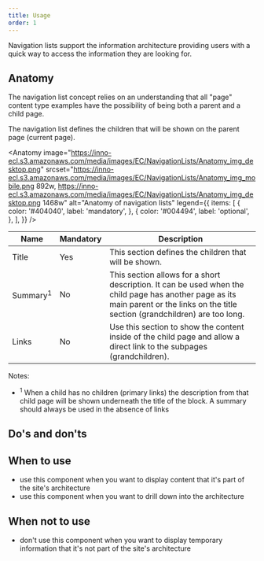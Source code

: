 ```yaml
---
title: Usage
order: 1
---
```



<Paragraph size="lead">
  Navigation lists support the information architecture providing users with a
  quick way to access the information they are looking for.
</Paragraph>

## Anatomy

The navigation list concept relies on an understanding that all "page" content type examples have the possibility of being both a parent and a child page.

The navigation list defines the children that will be shown on the parent page (current page).

<Anatomy
  image="https://inno-ecl.s3.amazonaws.com/media/images/EC/NavigationLists/Anatomy_img_desktop.png"
  srcset="https://inno-ecl.s3.amazonaws.com/media/images/EC/NavigationLists/Anatomy_img_mobile.png 892w, https://inno-ecl.s3.amazonaws.com/media/images/EC/NavigationLists/Anatomy_img_desktop.png 1468w"
  alt="Anatomy of navigation lists"
  legend={{
    items: [
      {
        color: '#404040',
        label: 'mandatory',
      },
      {
        color: '#004494',
        label: 'optional',
      },
    ],
  }}
/>

| Name                | Mandatory | Description                                                                                                                                                                         |
| ------------------- | --------- | ----------------------------------------------------------------------------------------------------------------------------------------------------------------------------------- |
| Title               | Yes       | This section defines the children that will be shown.                                                                                                                               |
| Summary<sup>1</sup> | No        | This section allows for a short description. It can be used when the child page has another page as its main parent or the links on the title section (grandchildren) are too long. |
| Links               | No        | Use this section to show the content inside of the child page and allow a direct link to the subpages (grandchildren).                                                              |

Notes:

- <sup>1</sup> When a child has no children (primary links) the description from that child page will be shown underneath the title of the block. A summary should always be used in the absence of links

## Do's and don'ts

<Do
  title="Do"
  image="https://inno-ecl.s3.amazonaws.com/media/images/EC/NavigationLists/navigation-lists-do-desktop.jpg"
  alt=""
  description="Even if there are different types of lists on the same page it’s important to maintain a visual balance between."
/>

<Caution
  title="Caution"
  image="https://inno-ecl.s3.amazonaws.com/media/images/EC/NavigationLists/navigation-lists-caution-desktop.jpg"
  alt=""
  description="Carefully consider how the lists are arranged on the page and how they behave responsively. Their positioning should support the scannability of the content."
/>

## When to use

- use this component when you want to display content that it's part of the site's architecture
- use this component when you want to drill down into the architecture

## When not to use

- don't use this component when you want to display temporary information that it's not part of the site's architecture

